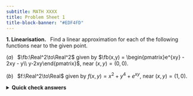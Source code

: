 ```yaml
---
subtitle: MATH XXXX
title: Problem Sheet 1
title-block-banner: "#EDF4FD"
---
```


**1. Linearisation.**$\;\;$ Find a linear approximation for each of the following functions near to the given point.

$(a)\;\;$ $\fb:\Real^2\to\Real^2$ given by $\fb(x,y) = \begin{pmatrix}e^{xy} - 2xy - y\\ y-2xy\end{pmatrix}$, near $(x,y)=(0,0)$.

$(b)\;\;$ $f:\Real^2\to\Real$ given by $f(x,y) = x^2 + y^4 + e^{xy}$, near $(x,y)=(1,0)$.

:::{.content-visible when-format="html"}
:::{.hint}
<details><summary>**Quick check answers**</summary>

$(a)\; \begin{pmatrix}1 - h_2\\ h_2\end{pmatrix}$; $\;\;(b)\; 2 + 2h_1 + h_2$.

</details> 
:::
:::
